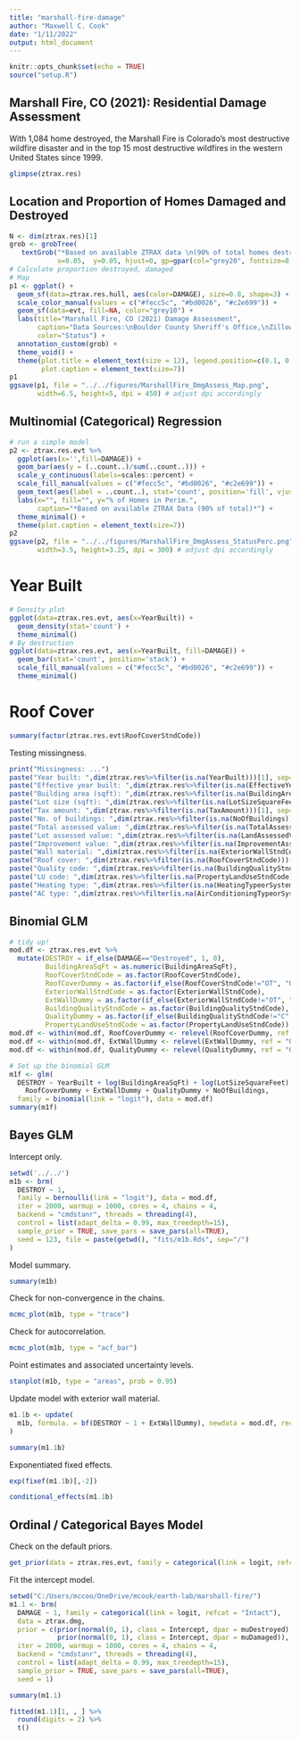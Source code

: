 ```yaml
---
title: "marshall-fire-damage"
author: "Maxwell C. Cook"
date: "1/11/2022"
output: html_document
---
```


```r
knitr::opts_chunk$set(echo = TRUE)
source("setup.R")
```

## Marshall Fire, CO (2021): Residential Damage Assessment

With 1,084 home destroyed, the Marshall Fire is Colorado's most destructive wildfire disaster and in the top 15 most destructive wildfires in the western United States since 1999. 

```r
glimpse(ztrax.res)
```

## Location and Proportion of Homes Damaged and Destroyed

```r
N <- dim(ztrax.res)[1]
grob <- grobTree(
   textGrob("*Based on available ZTRAX data \n(90% of total homes destroyed)*", 
            x=0.05,  y=0.05, hjust=0, gp=gpar(col="grey20", fontsize=8, fontface="italic")))
# Calculate proportion destroyed, damaged
# Map
p1 <- ggplot() +
  geom_sf(data=ztrax.res.hull, aes(color=DAMAGE), size=0.8, shape=3) +
  scale_color_manual(values = c("#fecc5c", "#bd0026", "#c2e699")) +
  geom_sf(data=evt, fill=NA, color="grey10") +
  labs(title="Marshall Fire, CO (2021) Damage Assessment",
       caption="Data Sources:\nBoulder County Sheriff's Office,\nZillow Transaction and Assessment Database (ZTRAX),\nNIFC Current Fire Perimeters",
       color="Status") +
  annotation_custom(grob) +
  theme_void() +
  theme(plot.title = element_text(size = 12), legend.position=c(0.1, 0.8),
        plot.caption = element_text(size=7))
p1
ggsave(p1, file = "../../figures/MarshallFire_DmgAssess_Map.png",
       width=6.5, height=5, dpi = 450) # adjust dpi accordingly
```

## Multinomial (Categorical) Regression

```r
# run a simple model
p2 <- ztrax.res.evt %>%
  ggplot(aes(x='',fill=DAMAGE)) +
  geom_bar(aes(y = (..count..)/sum(..count..))) + 
  scale_y_continuous(labels=scales::percent) +
  scale_fill_manual(values = c("#fecc5c", "#bd0026", "#c2e699")) +
  geom_text(aes(label = ..count..), stat='count', position='fill', vjust=1.1, size=3) +
  labs(x="", fill="", y="% of Homes in Perim.",
       caption="*Based on available ZTRAX Data (90% of total)*") +
  theme_minimal() +
  theme(plot.caption = element_text(size=7))
p2
ggsave(p2, file = "../../figures/MarshallFire_DmgAssess_StatusPerc.png",
       width=3.5, height=3.25, dpi = 300) # adjust dpi accordingly
```

# Year Built

```r
# Density plot
ggplot(data=ztrax.res.evt, aes(x=YearBuilt)) +
  geom_density(stat='count') +
  theme_minimal()
# By destruction
ggplot(data=ztrax.res.evt, aes(x=YearBuilt, fill=DAMAGE)) +
  geom_bar(stat='count', position='stack') +
  scale_fill_manual(values = c("#fecc5c", "#bd0026", "#c2e699")) +
  theme_minimal()
```

# Roof Cover

```r
summary(factor(ztrax.res.evt$RoofCoverStndCode))
```

Testing missingness.

```r
print("Missingness: ...")
paste("Year built: ",dim(ztrax.res%>%filter(is.na(YearBuilt)))[1], sep="")
paste("Effective year built: ",dim(ztrax.res%>%filter(is.na(EffectiveYearBuilt)))[1], sep="")
paste("Building area (sqft): ",dim(ztrax.res%>%filter(is.na(BuildingAreaSqFt)))[1], sep="")
paste("Lot size (sqft): ",dim(ztrax.res%>%filter(is.na(LotSizeSquareFeet)))[1], sep="")
paste("Tax amount: ",dim(ztrax.res%>%filter(is.na(TaxAmount)))[1], sep="")
paste("No. of buildings: ",dim(ztrax.res%>%filter(is.na(NoOfBuildings)))[1], sep="")
paste("Total assessed value: ",dim(ztrax.res%>%filter(is.na(TotalAssessedValue)))[1], sep="")
paste("Lot assessed value: ",dim(ztrax.res%>%filter(is.na(LandAssessedValue)))[1], sep="")
paste("Improvement value: ",dim(ztrax.res%>%filter(is.na(ImprovementAssessedValue)))[1], sep="")
paste("Wall material: ",dim(ztrax.res%>%filter(is.na(ExteriorWallStndCode)))[1], sep="")
paste("Roof cover: ",dim(ztrax.res%>%filter(is.na(RoofCoverStndCode)))[1], sep="")
paste("Quality code: ",dim(ztrax.res%>%filter(is.na(BuildingQualityStndCode)))[1], sep="")
paste("LU code: ",dim(ztrax.res%>%filter(is.na(PropertyLandUseStndCode)))[1], sep="")
paste("Heating type: ",dim(ztrax.res%>%filter(is.na(HeatingTypeorSystemStndCode)))[1], sep="")
paste("AC type: ",dim(ztrax.res%>%filter(is.na(AirConditioningTypeorSystemStndCode)))[1], sep="")
```

## Binomial GLM

```r
# tidy up!
mod.df <- ztrax.res.evt %>% 
  mutate(DESTROY = if_else(DAMAGE=="Destroyed", 1, 0),
         BuildingAreaSqFt = as.numeric(BuildingAreaSqFt),
         RoofCoverStndCode = as.factor(RoofCoverStndCode),
         RoofCoverDummy = as.factor(if_else(RoofCoverStndCode!="OT", "OTHER",  "OT")),
         ExteriorWallStndCode = as.factor(ExteriorWallStndCode),
         ExtWallDummy = as.factor(if_else(ExteriorWallStndCode!="OT", "OTHER", "OT")),
         BuildingQualityStndCode = as.factor(BuildingQualityStndCode),
         QualityDummy = as.factor(if_else(BuildingQualityStndCode!="C", "OTHER", "C")),
         PropertyLandUseStndCode = as.factor(PropertyLandUseStndCode))
mod.df <- within(mod.df, RoofCoverDummy <- relevel(RoofCoverDummy, ref = "OTHER"))
mod.df <- within(mod.df, ExtWallDummy <- relevel(ExtWallDummy, ref = "OTHER"))
mod.df <- within(mod.df, QualityDummy <- relevel(QualityDummy, ref = "OTHER"))

# Set up the binomial GLM
m1f <- glm(
  DESTROY ~ YearBuilt + log(BuildingAreaSqFt) + log(LotSizeSquareFeet) + 
    RoofCoverDummy + ExtWallDummy + QualityDummy + NoOfBuildings, 
  family = binomial(link = "logit"), data = mod.df)
summary(m1f)
```

## Bayes GLM

Intercept only.

```r
setwd('../../')
m1b <- brm(
  DESTROY ~ 1,
  family = bernoulli(link = "logit"), data = mod.df, 
  iter = 2000, warmup = 1000, cores = 4, chains = 4,
  backend = "cmdstanr", threads = threading(4),
  control = list(adapt_delta = 0.99, max_treedepth=15), 
  sample_prior = TRUE, save_pars = save_pars(all=TRUE),
  seed = 123, file = paste(getwd(), "fits/m1b.Rds", sep="/")
)
```

Model summary.

```r
summary(m1b)
```

Check for non-convergence in the chains. 

```r
mcmc_plot(m1b, type = "trace")
```

Check for autocorrelation.

```r
mcmc_plot(m1b, type = "acf_bar")
```

Point estimates and associated uncertainty levels.

```r
stanplot(m1b, type = "areas", prob = 0.95)
```

Update model with exterior wall material.

```r
m1.1b <- update(
  m1b, formula. = bf(DESTROY ~ 1 + ExtWallDummy), newdata = mod.df, recompile = T
)
```

```r
summary(m1.1b)
```

Exponentiated fixed effects.

```r
exp(fixef(m1.1b)[,-2])
```

```r
conditional_effects(m1.1b)
```


## Ordinal / Categorical Bayes Model

Check on the default priors.

```r
get_prior(data = ztrax.res.evt, family = categorical(link = logit, refcat = "Intact"), DAMAGE ~ 1)
```

Fit the intercept model.

```r
setwd("C:/Users/mccoo/OneDrive/mcook/earth-lab/marshall-fire/")
m1.1 <- brm(
  DAMAGE ~ 1, family = categorical(link = logit, refcat = "Intact"),
  data = ztrax.dmg,
  prior = c(prior(normal(0, 1), class = Intercept, dpar = muDestroyed),
            prior(normal(0, 1), class = Intercept, dpar = muDamaged)),
  iter = 2000, warmup = 1000, cores = 4, chains = 4,
  backend = "cmdstanr", threads = threading(4),
  control = list(adapt_delta = 0.99, max_treedepth=15), 
  sample_prior = TRUE, save_pars = save_pars(all=TRUE),
  seed = 1)
```

```r
summary(m1.1)
```

```r
fitted(m1.1)[1, , ] %>% 
  round(digits = 2) %>% 
  t()
```

```r

```

```r

```

